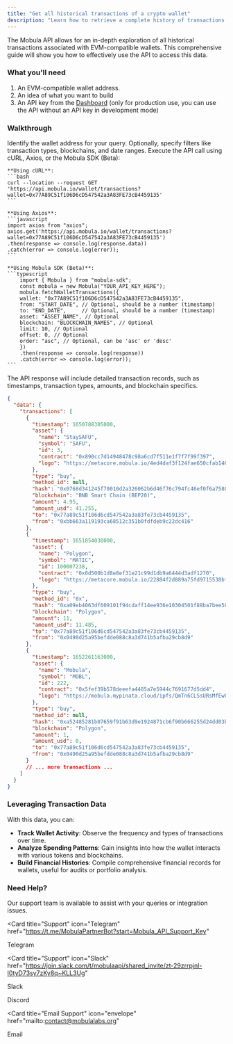 ```yaml
---
title: "Get all historical transactions of a crypto wallet"
description: "Learn how to retrieve a complete history of transactions for any EVM-compatible wallet using the Mobula API. This guide covers methods for obtaining detailed transaction data, including filtering by date, type, and blockchain."
---
```


The Mobula API allows for an in-depth exploration of all historical transactions associated with EVM-compatible wallets. This comprehensive guide will show you how to effectively use the API to access this data.

### What you'll need

1. An EVM-compatible wallet address.
2. An idea of what you want to build
3. An API key from the [Dashboard](https://admin.mobula.fi) (only for production use, you can use the API without an API key in development mode)

### Walkthrough

<Steps>
  <Step title="Set Up Your Query Parameters">
    Identify the wallet address for your query. Optionally, specify filters like transaction types, blockchains, and date ranges.
  </Step>

  <Step title="Perform the API Request">
    Execute the API call using cURL, Axios, or the Mobula SDK (Beta):

    **Using cURL**:
    ```bash
    curl --location --request GET 'https://api.mobula.io/wallet/transactions?wallet=0x77A89C51f106D6cD547542a3A83FE73cB4459135'
    ```

    **Using Axios**:
    ```javascript
    import axios from "axios";
    axios.get('https://api.mobula.io/wallet/transactions?wallet=0x77A89C51f106D6cD547542a3A83FE73cB4459135')
    .then(response => console.log(response.data))
    .catch(error => console.log(error));
    ```

    **Using Mobula SDK (Beta)**:
    ```typescript
        import { Mobula } from "mobula-sdk";
        const mobula = new Mobula("YOUR_API_KEY_HERE");
        mobula.fetchWalletTransactions({
        wallet: "0x77A89C51f106D6cD547542a3A83FE73cB4459135",
        from: "START_DATE", // Optional, should be a number (timestamp)
        to: "END_DATE",     // Optional, should be a number (timestamp)
        asset: "ASSET_NAME", // Optional
        blockchain: "BLOCKCHAIN_NAMES", // Optional
        limit: 10, // Optional
        offset: 0, // Optional
        order: "asc", // Optional, can be 'asc' or 'desc'
        })
        .then(response => console.log(response))
        .catch(error => console.log(error));
    ```

  </Step>

  <Step title="Analyze the Transaction Data">
    The API response will include detailed transaction records, such as timestamps, transaction types, amounts, and blockchain specifics.

```json
{
  "data": {
    "transactions": [
      {
        "timestamp": 1650788305000,
        "asset": {
          "name": "StaySAFU",
          "symbol": "SAFU",
          "id": 3,
          "contract": "0x890cc7d14948478c98a6cd7f511e1f7f7f99f397",
          "logo": "https://metacore.mobula.io/4ed4daf3f124fae650cfab146ae7348cdb62920bc25bf6408698654835192a1b.png"
        },
        "type": "buy",
        "method_id": null,
        "hash": "0x0768d341245f70010d2a326062b6d46f76c794fc46ef0f6a75802cf66493cc54",
        "blockchain": "BNB Smart Chain (BEP20)",
        "amount": 4.95,
        "amount_usd": 41.255,
        "to": "0x77a89c51f106d6cd547542a3a83fe73cb4459135",
        "from": "0xbb663a119193ca68512c351b0fdfdeb9c22dc416"
      },
      {
        "timestamp": 1651854030000,
        "asset": {
          "name": "Polygon",
          "symbol": "MATIC",
          "id": 100007238,
          "contract": "0x0d500b1d8e8ef31e21c99d1db9a6444d3adf1270",
          "logo": "https://metacore.mobula.io/22884f2d889a75fd9715538bf8c4ffedfd91766e8b3a886128dd9495521deca7.png"
        },
        "type": "buy",
        "method_id": "0x",
        "hash": "0xa09eb4063df609101f94cdaff14ee936e10304501f88ba7bee58b290f86db3b9",
        "blockchain": "Polygon",
        "amount": 11,
        "amount_usd": 11.485,
        "to": "0x77a89c51f106d6cd547542a3a83fe73cb4459135",
        "from": "0x0490d25a95befdde088c8a3d741b5afba29cb8d9"
      },
      {
        "timestamp": 1652261163000,
        "asset": {
          "name": "Mobula",
          "symbol": "MOBL",
          "id": 222,
          "contract": "0x5fef39b578deeefa4485a7e5944c7691677d5dd4",
          "logo": "https://mobula.mypinata.cloud/ipfs/QmTn6CLSsURsMfEwQA4o5SwBJKjrHJrtuYcNKd14kdJ77o?pinataGatewayToken=WQn5Yv-xwpvoa6O4Kc6yMwL4kG-UCFSmo0FL2pcIRAdN-V8XYVaL7udtsC7R3_Nm"
        },
        "type": "buy",
        "method_id": null,
        "hash": "0xa52485281b07659f91b63d9e1924871cb6f90b666255d24dd03bd0febed0cdaf",
        "blockchain": "Polygon",
        "amount": 1,
        "amount_usd": 0,
        "to": "0x77a89c51f106d6cd547542a3a83fe73cb4459135",
        "from": "0x0490d25a95befdde088c8a3d741b5afba29cb8d9"
      }
      // ... more transactions ...
    ]
  }
}
```

  </Step>
</Steps>

### Leveraging Transaction Data

With this data, you can:

- **Track Wallet Activity**: Observe the frequency and types of transactions over time.
- **Analyze Spending Patterns**: Gain insights into how the wallet interacts with various tokens and blockchains.
- **Build Financial Histories**: Compile comprehensive financial records for wallets, useful for audits or portfolio analysis.

### Need Help?

Our support team is available to assist with your queries or integration issues.

<CardGroup>

<Card
  title="Support"
  icon="Telegram"
  href="https://t.me/MobulaPartnerBot?start=Mobula_API_Support_Key"
>
  Telegram
</Card>

<Card
  title="Support"
  icon="Slack"
  href="https://join.slack.com/t/mobulaapi/shared_invite/zt-29zrrpjnl-I0tyD73sy7zKy8q~KLL3Ug"
>
  Slack
</Card>

<Card title="Support" icon="Discord" href="https://discord.gg/JVT7xKm3AD">
  Discord
</Card>

<Card
  title="Email Support"
  icon="envelope"
  href="mailto:contact@mobulalabs.org"
>
  Email
</Card>
</CardGroup>
